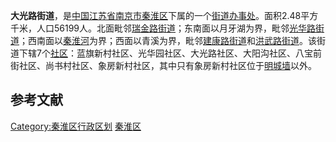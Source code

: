 '''大光路街道'''，是[[中国|中国]][[江苏省|江苏省]][[南京市|南京市]][[秦淮区|秦淮区]]下属的一个[[街道办事处|街道办事处]]。面积2.48平方千米，人口56199人。北面毗邻[[瑞金路街道|瑞金路街道]]；东南面以月牙湖为界，毗邻[[光华路街道|光华路街道]]；西南面以[[秦淮河|秦淮河]]为界；西面以青溪为界，毗邻[[建康路街道|建康路街道]]和[[洪武路街道|洪武路街道]]。该街道下辖7个[[社区|社区]]：蓝旗新村社区、光华园社区、大光路社区、大阳沟社区、八宝前街社区、尚书村社区、象房新村社区，其中只有象房新村社区位于[[南京城墙|明城墙]]以外。

==参考文献==
{{Reflist}}

{{Nanjing stub}}
{{南京市秦淮区行政区划}}

[[Category:秦淮区行政区划|Category:秦淮区行政区划]]
[[Category:南京市街道|秦淮区]]